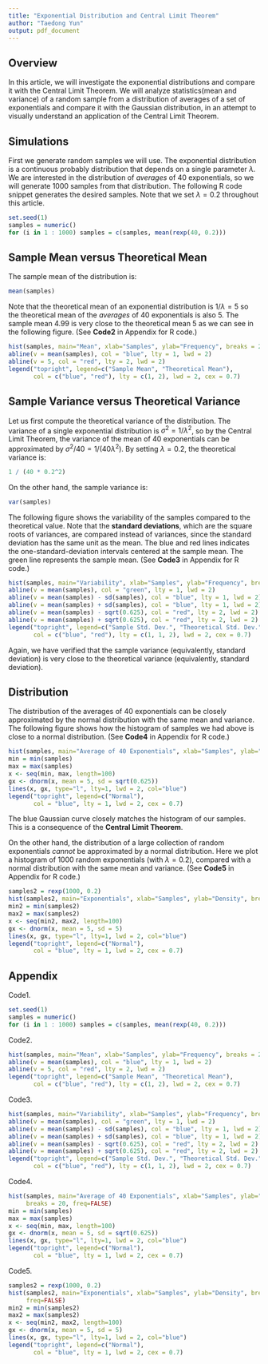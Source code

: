 ```yaml
---
title: "Exponential Distribution and Central Limit Theorem"
author: "Taedong Yun"
output: pdf_document
---
```


## Overview

In this article, we will investigate the exponential distributions and compare it with the Central Limit Theorem. We will analyze statistics(mean and variance) of a random sample from a distribution of averages of a set of exponentials and compare it with the Gaussian distribution, in an attempt to visually understand an application of the Central Limit Theorem.

## Simulations

First we generate random samples we will use. The exponential distribution is a continuous probably distribution that depends on a single parameter $\lambda$. We are interested in the distribution of *averages* of 40 exponentials, so we will generate 1000 samples from that distribution. The following R code snippet generates the desired samples. Note that we set $\lambda = 0.2$ throughout this article.

```r
set.seed(1)
samples = numeric()
for (i in 1 : 1000) samples = c(samples, mean(rexp(40, 0.2)))
```


## Sample Mean versus Theoretical Mean

The sample mean of the distribution is:
```r
mean(samples)
```

Note that the theoretical mean of an exponential distribution is $1 / \lambda = 5$ so the theoretical mean of the *averages* of 40 exponentials is also $5$. The sample mean $4.99$ is very close to the theoretical mean $5$ as we can see in the following figure. (See **Code2** in Appendix for R code.)

```r
hist(samples, main="Mean", xlab="Samples", ylab="Frequency", breaks = 20)
abline(v = mean(samples), col = "blue", lty = 1, lwd = 2)
abline(v = 5, col = "red", lty = 2, lwd = 2)
legend("topright", legend=c("Sample Mean", "Theoretical Mean"),
       col = c("blue", "red"), lty = c(1, 2), lwd = 2, cex = 0.7)
```

## Sample Variance versus Theoretical Variance

Let us first compute the theoretical variance of the distribution. The variance of a single exponential distribution is $\sigma^2 = 1/\lambda^2$, so by the Central Limit Theorem, the variance of the mean of 40 exponentials can be approximated by $\sigma^2 / 40 = 1 / (40 \lambda^2)$. By setting $\lambda = 0.2$, the theoretical variance is:

```r
1 / (40 * 0.2^2)
```

On the other hand, the sample variance is:
```r
var(samples)
```

The following figure shows the variability of the samples compared to the theoretical value. Note that the **standard deviations**, which are the square roots of variances, are compared instead of variances, since the standard deviation has the same unit as the mean. The blue and red lines indicates the one-standard-deviation intervals centered at the sample mean. The green line represents the sample mean. (See **Code3** in Appendix for R code.)

```r
hist(samples, main="Variability", xlab="Samples", ylab="Frequency", breaks = 20)
abline(v = mean(samples), col = "green", lty = 1, lwd = 2)
abline(v = mean(samples) - sd(samples), col = "blue", lty = 1, lwd = 2)
abline(v = mean(samples) + sd(samples), col = "blue", lty = 1, lwd = 2)
abline(v = mean(samples) - sqrt(0.625), col = "red", lty = 2, lwd = 2)
abline(v = mean(samples) + sqrt(0.625), col = "red", lty = 2, lwd = 2)
legend("topright", legend=c("Sample Std. Dev.", "Theoretical Std. Dev."),
       col = c("blue", "red"), lty = c(1, 1, 2), lwd = 2, cex = 0.7)
```

Again, we have verified that the sample variance (equivalently, standard deviation) is very close to the theoretical variance (equivalently, standard deviation).


## Distribution

The distribution of the averages of 40 exponentials can be closely approximated by the normal distribution with the same mean and variance. The following figure shows how the histogram of samples we had above is close to a normal distribution. (See **Code4** in Appendix for R code.)

```r
hist(samples, main="Average of 40 Exponentials", xlab="Samples", ylab="Density", breaks = 20, freq=FALSE)
min = min(samples)
max = max(samples)
x <- seq(min, max, length=100)
gx <- dnorm(x, mean = 5, sd = sqrt(0.625))
lines(x, gx, type="l", lty=1, lwd = 2, col="blue")
legend("topright", legend=c("Normal"),
       col = "blue", lty = 1, lwd = 2, cex = 0.7)
```

The blue Gaussian curve closely matches the histogram of our samples. This is a consequence of the **Central Limit Theorem**.

On the other hand, the distribution of a large collection of random exponentials *cannot* be approximated by a normal distribution. Here we plot a histogram of 1000 random exponentials (with $\lambda = 0.2$), compared with a normal distribution with the same mean and variance. (See **Code5** in Appendix for R code.)

```r
samples2 = rexp(1000, 0.2)
hist(samples2, main="Exponentials", xlab="Samples", ylab="Density", breaks = 50, freq=FALSE)
min2 = min(samples2)
max2 = max(samples2)
x <- seq(min2, max2, length=100)
gx <- dnorm(x, mean = 5, sd = 5)
lines(x, gx, type="l", lty=1, lwd = 2, col="blue")
legend("topright", legend=c("Normal"),
       col = "blue", lty = 1, lwd = 2, cex = 0.7)
```

\newpage

## Appendix

Code1.

```r
set.seed(1)
samples = numeric()
for (i in 1 : 1000) samples = c(samples, mean(rexp(40, 0.2)))
```

Code2.

```r
hist(samples, main="Mean", xlab="Samples", ylab="Frequency", breaks = 20)
abline(v = mean(samples), col = "blue", lty = 1, lwd = 2)
abline(v = 5, col = "red", lty = 2, lwd = 2)
legend("topright", legend=c("Sample Mean", "Theoretical Mean"),
       col = c("blue", "red"), lty = c(1, 2), lwd = 2, cex = 0.7)
```

Code3.

```r
hist(samples, main="Variability", xlab="Samples", ylab="Frequency", breaks = 20)
abline(v = mean(samples), col = "green", lty = 1, lwd = 2)
abline(v = mean(samples) - sd(samples), col = "blue", lty = 1, lwd = 2)
abline(v = mean(samples) + sd(samples), col = "blue", lty = 1, lwd = 2)
abline(v = mean(samples) - sqrt(0.625), col = "red", lty = 2, lwd = 2)
abline(v = mean(samples) + sqrt(0.625), col = "red", lty = 2, lwd = 2)
legend("topright", legend=c("Sample Std. Dev.", "Theoretical Std. Dev."),
       col = c("blue", "red"), lty = c(1, 1, 2), lwd = 2, cex = 0.7)
```

Code4.

```r
hist(samples, main="Average of 40 Exponentials", xlab="Samples", ylab="Density",
     breaks = 20, freq=FALSE)
min = min(samples)
max = max(samples)
x <- seq(min, max, length=100)
gx <- dnorm(x, mean = 5, sd = sqrt(0.625))
lines(x, gx, type="l", lty=1, lwd = 2, col="blue")
legend("topright", legend=c("Normal"),
       col = "blue", lty = 1, lwd = 2, cex = 0.7)
```

Code5.

```r
samples2 = rexp(1000, 0.2)
hist(samples2, main="Exponentials", xlab="Samples", ylab="Density", breaks = 50,
     freq=FALSE)
min2 = min(samples2)
max2 = max(samples2)
x <- seq(min2, max2, length=100)
gx <- dnorm(x, mean = 5, sd = 5)
lines(x, gx, type="l", lty=1, lwd = 2, col="blue")
legend("topright", legend=c("Normal"),
       col = "blue", lty = 1, lwd = 2, cex = 0.7)
```